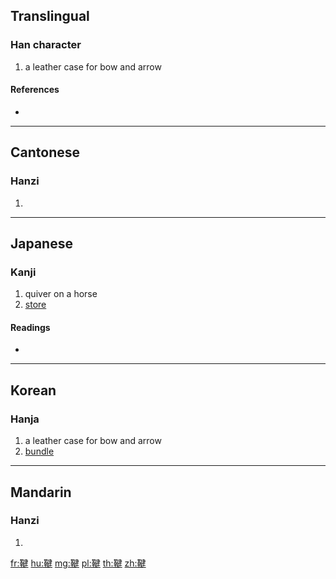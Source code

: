 {{character info/new}}
==Translingual==

===Han character===
{{Han char|rn=177|rad=革|as=09|sn=18|four=45044|canj=TJNKQ}}

# a leather case for bow and arrow

====References====
* {{Han ref|kx=1390.060|dkj=42934|dj=1904.280|hdz=74341.050|uh=97AC|ud=38828|bh=F179|bd=61817}}

----

==Cantonese==

===Hanzi===
{{yue-hanzi|jyut=|y=gin1}}

# {{defn|lang=yue|sort=革09}}

----

==Japanese==

===Kanji===
{{ja-kanji|grade=|rs=革09}}

# quiver on a horse
# [[store]]

====Readings====
* {{ja-readings|on=[[けん]] (ken), [[こん]] (kon), [[ごん]] (gon)|kun=[[ゆみぶくろ]] (yumibukuro)}}

----

==Korean==

===Hanja===
{{ko-hanja|hangeul=건|eumhun=|rv=geon|mr=kŏn|y=ken}}

# a leather case for bow and arrow
# [[bundle]]

----

==Mandarin==

===Hanzi===
{{cmn-hanzi|pin=[[jiān]] ([[jian1]]), [[jiàn]] ([[jian4]])|wg=chien<sup>1</sup>, chien<sup>4</sup>}}

# {{defn|lang=cmn|sort=革09}}

[[fr:鞬]]
[[hu:鞬]]
[[mg:鞬]]
[[pl:鞬]]
[[th:鞬]]
[[zh:鞬]]